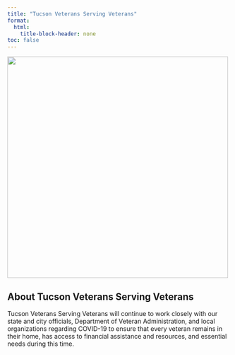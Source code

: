 ```yaml
---
title: "Tucson Veterans Serving Veterans"
format: 
  html:
    title-block-header: none
toc: false
---
```



<style>
  /* Style the header text (optional) */
  header h1, header p {
    /* Set the text color to white or any color that contrasts with the background */
    color: white;
  }
</style>

[![](./images/tucsonVeteransServingVeterans.png){fig-align="left" width="500"}](https://tucsonveterans.org/)

<a href="https://tucsonveterans.org/" target="_blank" rel="noopener noreferrer"> <i class="fa-solid fa-globe"></i> </a>


## About Tucson Veterans Serving Veterans

Tucson Veterans Serving Veterans will continue to work closely with our state and city officials, Department of Veteran Administration, and local organizations regarding COVID-19 to ensure that every veteran remains in their home, has access to financial assistance and resources, and essential needs during this time.
